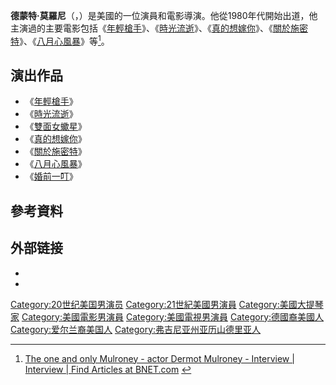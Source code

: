 {{noteTA
|T=zh:德蒙特·莫羅尼; zh-hk:狄莫·梅朗尼; zh-cn:德蒙特·莫罗尼; zh-tw:德莫·麥隆尼;
|G1=Movie
|1=zh:德蒙特·莫羅尼; zh-hk:狄莫·梅朗尼; zh-cn:德蒙特·莫罗尼; zh-tw:德莫·麥隆尼;}}
{{Infobox person
| image     =   Dermot Mulroney 2013 TIFF (cropped).jpg
| imagesize = 
|caption=
| birth_date   = {{birth date and age|1963|10|31}}
| birth_place  = [[美國|美國]][[維吉尼亞州|維吉尼亞州]][[亞歷山卓_(維吉尼亞州)|亞歷山卓]]
| alma_mater = [[西北大学_(伊利诺伊州)|西北大学]]
| occupation   = 演員，音樂人
| years_active = 1986–現在
| spouse       =[[Catherine_Keener|Catherine Keener]]<br>(1990–2007)<br>Tharita Catulle<br>(2008–現在)
| children     = 3
}}
'''德蒙特·莫羅尼'''（{{lang-en|Dermot Mulroney}}，{{bd|1963年|10月31日||}}）是美國的一位演員和電影導演。他從1980年代開始出道，他主演過的主要電影包括《[[年輕槍手|年輕槍手]]》、《[[時光流逝|時光流逝]]》、《[[真的想嫁你|真的想嫁你]]》、《[[關於施密特|關於施密特]]》、《[[八月心風暴|八月心風暴]]》等<ref>[http://www.findarticles.com/p/articles/mi_m1285/is_n1_v24/ai_14910181 The one and only Mulroney - actor Dermot Mulroney - Interview | Interview | Find Articles at BNET.com] {{Wayback|url=http://www.findarticles.com/p/articles/mi_m1285/is_n1_v24/ai_14910181 |date=20070110230029 }}</ref>。

==演出作品==
* 《[[年輕槍手|年輕槍手]]》
* 《[[時光流逝|時光流逝]]》
* 《[[雙面女蠍星|雙面女蠍星]]》
* 《[[真的想嫁你|真的想嫁你]]》
* 《[[關於施密特|關於施密特]]》
* 《[[八月心風暴|八月心風暴]]》
* 《[[婚前一叮|婚前一叮]]》

==參考資料==
{{Reflist}}

== 外部链接 ==
* {{IMDb name|551}}
*{{iobdb|4472}}

{{Authority control}}

{{DEFAULTSORT:Mulroney, Dermot}}
[[Category:20世纪美国男演员|Category:20世纪美国男演员]]
[[Category:21世紀美國男演員|Category:21世紀美國男演員]]
[[Category:美國大提琴家|Category:美國大提琴家]]
[[Category:美國電影男演員|Category:美國電影男演員]]
[[Category:美國電視男演員|Category:美國電視男演員]]
[[Category:德國裔美國人|Category:德國裔美國人]]
[[Category:爱尔兰裔美国人|Category:爱尔兰裔美国人]]
[[Category:弗吉尼亚州亚历山德里亚人|Category:弗吉尼亚州亚历山德里亚人]]